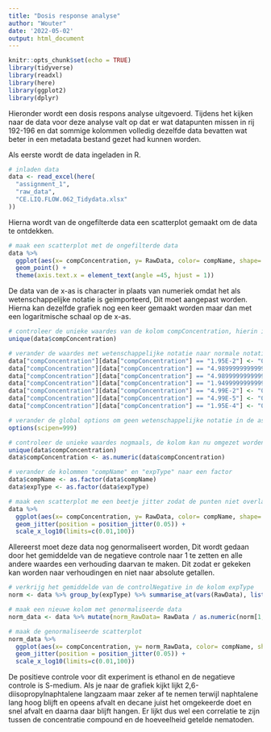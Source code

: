 ```yaml
---
title: "Dosis response analyse"
author: "Wouter"
date: '2022-05-02'
output: html_document
---
```


```r
knitr::opts_chunk$set(echo = TRUE)
library(tidyverse)
library(readxl)
library(here)
library(ggplot2)
library(dplyr)
```

Hieronder wordt een dosis respons analyse uitgevoerd. Tijdens het kijken naar de data voor deze analyse valt op dat er wat datapunten missen in rij 192-196 en dat sommige kolommen volledig dezelfde data bevatten wat beter in een metadata bestand gezet had kunnen worden. 

Als eerste wordt de data ingeladen in R. 

```r
# inladen data
data <- read_excel(here(
  "assignment_1",
  "raw_data",
  "CE.LIQ.FLOW.062_Tidydata.xlsx"
))
```

Hierna wordt van de ongefilterde data een scatterplot gemaakt om de data te ontdekken.

```r
# maak een scatterplot met de ongefilterde data
data %>%
  ggplot(aes(x= compConcentration, y= RawData, color= compName, shape= expType)) +
  geom_point() + 
  theme(axis.text.x = element_text(angle =45, hjust = 1))
```

De data van de x-as is character in plaats van numeriek omdat het als wetenschappelijke notatie is geimporteerd, Dit moet aangepast worden. Hierna kan dezelfde grafiek nog een keer gemaakt worden maar dan met een logaritmische schaal op de x-as.

```r
# controleer de unieke waardes van de kolom compConcentration, hierin is te zien dat sommige waardes in wetenschappelijke notatie staan waardoor ze als character worden gelezen
unique(data$compConcentration)

# verander de waardes met wetenschappelijke notatie naar normale notatie
data["compConcentration"][data["compConcentration"] == "1.95E-2"] <- "0.0195"
data["compConcentration"][data["compConcentration"] == "4.9899999999999996E-3"] <- "0.0049899999999999996"
data["compConcentration"][data["compConcentration"] == "4.9899999999999999E-4"] <- "0.00049899999999999999"
data["compConcentration"][data["compConcentration"] == "1.9499999999999999E-3"] <- "0.0019499999999999999"
data["compConcentration"][data["compConcentration"] == "4.99E-2"] <- "0.0499"
data["compConcentration"][data["compConcentration"] == "4.99E-5"] <- "0.0000499"
data["compConcentration"][data["compConcentration"] == "1.95E-4"] <- "0.000195"

# verander de global options om geen wetenschappelijke notatie in de as.numeric function te hebben
options(scipen=999)

# controleer de unieke waardes nogmaals, de kolom kan nu omgezet worden naar numeriek
unique(data$compConcentration)
data$compConcentration <- as.numeric(data$compConcentration)

# verander de kolommen "compName" en "expType" naar een factor
data$compName <- as.factor(data$compName)
data$expType <- as.factor(data$expType)

# maak een scatterplot me een beetje jitter zodat de punten niet overlappen
data %>%
  ggplot(aes(x= compConcentration, y= RawData, color= compName, shape= expType)) +
  geom_jitter(position = position_jitter(0.05)) +
  scale_x_log10(limits=c(0.01,100))
```

Allereerst moet deze data nog genormaliseert worden, Dit wordt gedaan door het gemiddelde van de negatieve controle naar 1 te zetten en alle andere waardes een verhouding daarvan te maken. Dit zodat er gekeken kan worden naar verhoudingen en niet naar absolute getallen.

```r
# verkrijg het gemiddelde van de controlNegative in de kolom expType
norm <- data %>% group_by(expType) %>% summarise_at(vars(RawData), list(name=mean))

# maak een nieuwe kolom met genormaliseerde data
norm_data <- data %>% mutate(norm_RawData= RawData / as.numeric(norm[1,2]))

# maak de genormaliseerde scatterplot
norm_data %>%
  ggplot(aes(x= compConcentration, y= norm_RawData, color= compName, shape= expType)) +
  geom_jitter(position = position_jitter(0.05)) +
  scale_x_log10(limits=c(0.01,100))
```

De positieve controle voor dit experiment is ethanol en de negatieve controle is S-medium. Als je naar de grafiek kijkt lijkt 2,6-diisopropylnaphtalene langzaam maar zeker af te nemen terwijl naphtalene lang hoog blijft en opeens afvalt en decane juist het omgekeerde doet en snel afvalt en daarna daar blijft hangen. Er lijkt dus wel een correlatie te zijn tussen de concentratie compound en de hoeveelheid getelde nematoden. 

